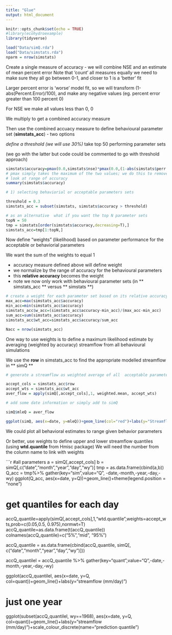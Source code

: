 ```yaml
---
title: "Glue"
output: html_document
---
```


```r
knitr::opts_chunk$set(echo = TRUE)
#library(ecohydroexample)
library(tidyverse)
```


```r

load("Data/simQ.rda")
load("Data/simstats.rda")
nparm = nrow(simstats) 
```

Create a single measure of accuracy - we will combine NSE and an estimate of mean percent error
Note that 'count' all measures equally we need to make sure they all go between 0-1, and closer to 1 is a 'better' fit

Larger percent error is 'worse' model fit, so we will transform
(1-abs(Percent.Error)/100), and make any negative values (eg. percent error greater than 100 percent 0)

For NSE we make all values less than 0, 0

We multiply to get a combined accuracy measure

Then use the combined accuacy measure to define behavioural parameter set (**simstats_acc**) - two options

*define a threshold (we will use 30%)
* take top 50 performing parameter sets

(we go with the latter but code could be commented to go with threshold approach)

```r

simstats$accuracy=pmax(0.0,simstats$nse)*pmax(0.0,(1-abs(simstats$perr.total/100)))
# pmax simply takes the maximum of the two values; we do this to remove negative values of performance measures by making them zero
# look at range of accuracy
summary(simstats$accuracy)

# 1) selecting behaviorial or acceptable parameters sets

threshold = 0.3
simstats_acc = subset(simstats, simstats$accuracy > threshold)

# as an alternative  what if you want the top N parameter sets
topN = 50
tmp = simstats[order(simstats$accuracy,decreasing=T),]  
simstats_acc=tmp[1:topN,]

```

Now define "weights" (likelihood) based on parameter performance for the acceptable or behaviorial parameters

We want the sum of the weights to equal 1

* accuracy measure defined above will define weight
* we normalize by the range of accuracy for the behavioural parameters  
* this **relative accuracy ** becomes the weight
* note we now only work with behavioural parameter sets (in ** simstats_acc ** versus ** simstats **)



```r

# create a weight for each parameter set based on its relative accuracy
max_acc=max(simstats_acc$accuracy)
min_acc=min(simstats_acc$accuracy)
simstats_acc$w_acc=(simstats_acc$accuracy-min_acc)/(max_acc-min_acc)
sum_acc=sum(simstats_acc$accuracy)
simstats_acc$wt_acc=simstats_acc$accuracy/sum_acc

Nacc = nrow(simstats_acc)

```

One way to use weights is to define a maximum likelihood estimate by averaging (weighted by accuracy) streamflow from all behavioural simulations 

We use the **row** in simstats_acc to find the appropriate modelled streamflow in ** simQ **

```r

# generate a streamflow as weighted average of all  acceptable parameter sets

accept_cols = simstats_acc$row
accept_wts = simstats_acc$wt_acc
aver_flow = apply(simQ[,accept_cols],1, weighted.mean, accept_wts)

# add some date information or simply add to simQ

simQ$mleQ = aver_flow

ggplot(simQ, aes(x=date, y=mleQ))+geom_line(col="red")+labs(y="Streamflow mm/day")


```

We could plot all behavioral estimates to range given behavior parameters

Or better, use weights to define upper and lower streamflow quantiles (using **wtd.quantile** from Hmisc package)
We will need the number from the column name to link with weights

```r

#all parameters
a = simQ[,accept_cols]
b = simQ[,c("date","month","year","day","wy")]
tmp = as.data.frame(cbind(a,b))
Q_acc = tmp%>% gather(key="sim",value="Q", -date,-month,-year,-day,-wy)
ggplot(Q_acc, aes(x=date, y=Q))+geom_line()+theme(legend.position = "none")

# get quantiles for each day
accQ_quantile=apply(simQ[,accept_cols],1,"wtd.quantile",weights=accept_wts,prob=c(0.05,0.5, 0.975),normwt=T)
accQ_quantile=as.data.frame(t(accQ_quantile))
colnames(accQ_quantile)=c("5%","mid", "95%")

accQ_quantile = as.data.frame(cbind(accQ_quantile, simQ[, c("date","month","year","day","wy")]))

accQ_quantilel = accQ_quantile %>% gather(key="quant",value="Q",-date,-month,-year,-day,-wy)

ggplot(accQ_quantilel, aes(x=date, y=Q, col=quant))+geom_line()+labs(y="streamflow (mm/day)")

# just one year
ggplot(subset(accQ_quantilel, wy==1968), aes(x=date, y=Q, col=quant))+geom_line()+labs(y="streamflow (mm/day)")+scale_colour_discrete(name="prediction quantile")

